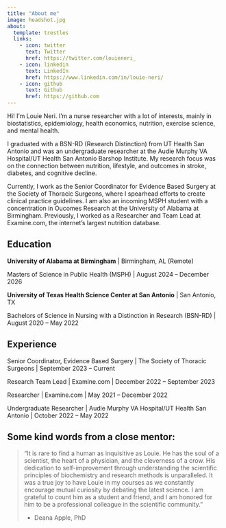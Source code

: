```yaml
---
title: "About me"
image: headshot.jpg
about:
  template: trestles
  links:
    - icon: twitter
      text: Twitter
      href: https://twitter.com/louieneri_
    - icon: linkedin
      text: LinkedIn
      href: https://www.linkedin.com/in/louie-neri/
    - icon: github
      text: Github
      href: https://github.com
---
```


Hi! I’m Louie Neri. I'm a nurse researcher with a lot of interests, mainly in biostatistics, epidemiology, health economics, nutrition, exercise science, and mental health.

I graduated with a BSN-RD (Research Distinction) from UT Health San Antonio and was an undergraduate researcher at the Audie Murphy VA Hospital/UT Health San Antonio Barshop Institute. My research focus was on the connection between nutrition, lifestyle, and outcomes in stroke, diabetes, and cognitive decline.

Currently, I work as the Senior Coordinator for Evidence Based Surgery at the Society of Thoracic Surgeons, where I spearhead efforts to create clinical practice guidelines. I am also an incoming MSPH student with a concentration in Oucomes Research at the University of Alabama at Birmingham. Previously, I worked as a Researcher and Team Lead at Examine.com, the internet's largest nutrition database.

## Education

**University of Alabama at Birmingham** \| Birmingham, AL (Remote)

Masters of Science in Public Health (MSPH) \| August 2024 – December 2026

**University of Texas Health Science Center at San Antonio** \| San Antonio, TX

Bachelors of Science in Nursing with a Distinction in Research (BSN-RD) \| August 2020 – May 2022

## Experience

Senior Coordinator, Evidence Based Surgery \| The Society of Thoracic Surgeons \| September 2023 – Current

Research Team Lead \| Examine.com \| December 2022 – September 2023

Researcher \| Examine.com \| May 2021 – December 2022

Undergraduate Researcher \| Audie Murphy VA Hospital/UT Health San Antonio \| October 2022 – May 2022

## Some kind words from a close mentor:

> “It is rare to find a human as inquisitive as Louie. He has the soul of a scientist, the heart of a physician, and the cleverness of a crow. His dedication to self-improvement through understanding the scientific principles of biochemistry and research methods is unparalleled. It was a true joy to have Louie in my courses as we constantly encourage mutual curiosity by debating the latest science. I am grateful to count him as a student and friend, and I am honored for him to be a professional colleague in the scientific community.”
>
> -   Deana Apple, PhD
